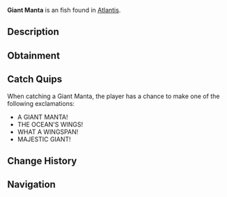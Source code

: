 {{FishInfobox
|image          = Giant Manta.png
|rarity         = Unusual
|sea            = First Sea
|location       = [[Atlantis]]
|sublocation    = 
|sources        = Fishing Rod
|radar_location = 
|xp             = 180
|weather        = 
|time           = Day
|season         = 
|bait           = Shrimp
|base_weight    = 12
|base_value     = 350
|weight_range   = 6
|base_chance    = 35
|base_resil     = 65
}}
'''Giant Manta''' is an {{Rarity|Unusual}} fish found in [[Atlantis]].

== Description ==
{{Description|An enormous manta ray blessed by Poseidon's power. Its wingspan can cast shadows over entire sections of the pool, and its movements create powerful currents.|Bestiary Entry}}

== Obtainment ==
{{Description|Watch for massive shadows gliding beneath the surface, Poseidon Pool fish.|Bestiary Hint}}
{{Fish Availability|
Atlantis/Poseidon Temple
|top_rods      = 
Krampus's Rod\312365.3\102206.21;
Magma Rod\301347.2\98601.08;
Plastic Rod\275495.16\90436.92;
Fast Rod\225058.03\95867.04;
Leviathan's Fang Rod\218581.69\45429.51;
Buddy Bond Rod\204541.53\69417.51;
Flimsy Rod\191023.42\89738.58;
Training Rod\132038.29\63521.72;
Astralhook Rod\198377.02\41862.73;
Trident Rod\198287.45\39580.93;
Ethereal Prism Rod\198193.77\41842.15;
No-Life Rod\195260.99\41371.6;
Seraphic Rod\194136.61\41108.28;
Free Spirit Rod\193294.08\38584.19;
Rod Of The Forgotten Fang\182233.51\38595.85;
Challenger's Rod\178601.96\37845.49;
Rod Of The Depths\165098.49\34982.01;
Zeus Rod\164514.97\34836.44;
Verdant Shear Rod\162731.84\34419.51;
Rod Of The Exalted One\161024.09\33829.76;
Blazebringer Rod\156111.55\33056.99;
Depthseeker Rod\149648.62\31635.71;
Volcanic Rod\135914.17\27142.78;
Avalanche Rod\135655\28590.57;
Steady Rod\61016.89\9195.22
|recommended   = Trident Rod
}}

== Catch Quips ==
When catching a Giant Manta, the player has a chance to make one of the following exclamations:
* A GIANT MANTA!
* THE OCEAN'S WINGS!
* WHAT A WINGSPAN!
* MAJESTIC GIANT!

== Change History ==
{{Change History|{{subst:Current Version}}}}

== Navigation ==
{{Fish Navbox|Atlantis}}
